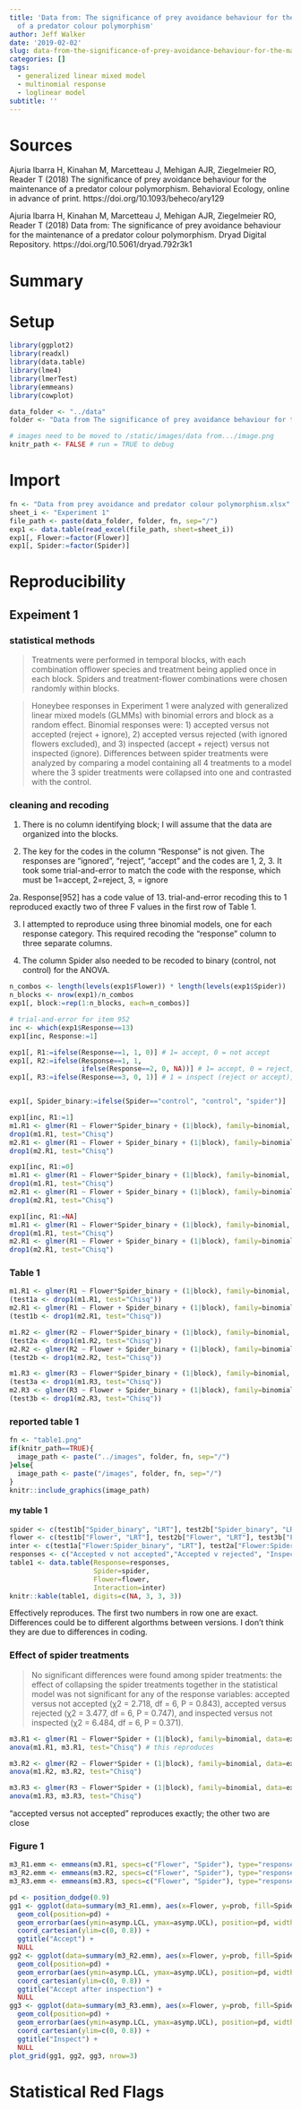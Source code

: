 ```yaml
---
title: 'Data from: The significance of prey avoidance behaviour for the maintenance
  of a predator colour polymorphism'
author: Jeff Walker
date: '2019-02-02'
slug: data-from-the-significance-of-prey-avoidance-behaviour-for-the-maintenance-of-a-predator-colour-polymorphism
categories: []
tags:
  - generalized linear mixed model
  - multinomial response
  - loglinear model
subtitle: ''
---
```


# Sources

Ajuria Ibarra H, Kinahan M, Marcetteau J, Mehigan AJR, Ziegelmeier RO, Reader T (2018) The significance of prey avoidance behaviour for the maintenance of a predator colour polymorphism. Behavioral Ecology, online in advance of print. https://doi.org/10.1093/beheco/ary129

Ajuria Ibarra H, Kinahan M, Marcetteau J, Mehigan AJR, Ziegelmeier RO, Reader T (2018) Data from: The significance of prey avoidance behaviour for the maintenance of a predator colour polymorphism. Dryad Digital Repository. https://doi.org/10.5061/dryad.792r3k1

# Summary

# Setup
```r
library(ggplot2)
library(readxl)
library(data.table)
library(lme4)
library(lmerTest)
library(emmeans)
library(cowplot)
```


```r
data_folder <- "../data"
folder <- "Data from The significance of prey avoidance behaviour for the maintenance of a predator colour polymorphism"

# images need to be moved to /static/images/data from.../image.png
knitr_path <- FALSE # run = TRUE to debug

```

# Import
```r
fn <- "Data from prey avoidance and predator colour polymorphism.xlsx"
sheet_i <- "Experiment 1"
file_path <- paste(data_folder, folder, fn, sep="/")
exp1 <- data.table(read_excel(file_path, sheet=sheet_i))
exp1[, Flower:=factor(Flower)]
exp1[, Spider:=factor(Spider)]
```


# Reproducibility
## Expeiment 1
### statistical methods
> Treatments were performed in temporal blocks, with each combination offlower species and treatment being applied once in each block. Spiders and treatment-flower combinations were chosen randomly within blocks.

>Honeybee responses in Experiment 1 were analyzed with generalized linear mixed models (GLMMs) with binomial errors and block as a random effect. Binomial responses were: 1) accepted versus not accepted (reject + ignore), 2) accepted versus rejected (with ignored flowers excluded), and 3) inspected (accept + reject) versus not inspected (ignore). Differences between spider treatments were analyzed by comparing a model containing all 4 treatments to a model where the 3 spider treatments were collapsed into one and contrasted with the control.

### cleaning and recoding

1. There is no column identifying block; I will assume that the data are organized into the blocks.

2. The key for the codes in the column "Response" is not given. The responses are "ignored", "reject", "accept" and the codes are 1, 2, 3. It took some trial-and-error to match the code with the response, which must be 1=accept, 2=reject, 3, = ignore

2a. Response[952] has a code value of 13. trial-and-error recoding this to 1 reproduced exactly two of three F values in the first row of Table 1.

3. I attempted to reproduce using three binomial models, one for each response category. This required recoding the "response" column to three separate columns.

4. The column Spider also needed to be recoded to binary (control, not control) for the ANOVA.

```r
n_combos <- length(levels(exp1$Flower)) * length(levels(exp1$Spider))
n_blocks <- nrow(exp1)/n_combos
exp1[, block:=rep(1:n_blocks, each=n_combos)]

# trial-and-error for item 952
inc <- which(exp1$Response==13)
exp1[inc, Response:=1] 

exp1[, R1:=ifelse(Response==1, 1, 0)] # 1= accept, 0 = not accept
exp1[, R2:=ifelse(Response==1, 1, 
                  ifelse(Response==2, 0, NA))] # 1= accept, 0 = reject, NA = ignore
exp1[, R3:=ifelse(Response==3, 0, 1)] # 1 = inspect (reject or accept), 0 = ignore


exp1[, Spider_binary:=ifelse(Spider=="control", "control", "spider")]
```

```r
exp1[inc, R1:=1] 
m1.R1 <- glmer(R1 ~ Flower*Spider_binary + (1|block), family=binomial, data=exp1)
drop1(m1.R1, test="Chisq")
m2.R1 <- glmer(R1 ~ Flower + Spider_binary + (1|block), family=binomial, data=exp1)
drop1(m2.R1, test="Chisq")

exp1[inc, R1:=0] 
m1.R1 <- glmer(R1 ~ Flower*Spider_binary + (1|block), family=binomial, data=exp1)
drop1(m1.R1, test="Chisq")
m2.R1 <- glmer(R1 ~ Flower + Spider_binary + (1|block), family=binomial, data=exp1)
drop1(m2.R1, test="Chisq")

exp1[inc, R1:=NA] 
m1.R1 <- glmer(R1 ~ Flower*Spider_binary + (1|block), family=binomial, data=exp1)
drop1(m1.R1, test="Chisq")
m2.R1 <- glmer(R1 ~ Flower + Spider_binary + (1|block), family=binomial, data=exp1)
drop1(m2.R1, test="Chisq")

```

### Table 1

```r

m1.R1 <- glmer(R1 ~ Flower*Spider_binary + (1|block), family=binomial, data=exp1)
(test1a <- drop1(m1.R1, test="Chisq"))
m2.R1 <- glmer(R1 ~ Flower + Spider_binary + (1|block), family=binomial, data=exp1)
(test1b <- drop1(m2.R1, test="Chisq"))

m1.R2 <- glmer(R2 ~ Flower*Spider_binary + (1|block), family=binomial, data=exp1)
(test2a <- drop1(m1.R2, test="Chisq"))
m2.R2 <- glmer(R2 ~ Flower + Spider_binary + (1|block), family=binomial, data=exp1)
(test2b <- drop1(m2.R2, test="Chisq"))

m1.R3 <- glmer(R3 ~ Flower*Spider_binary + (1|block), family=binomial, data=exp1)
(test3a <- drop1(m1.R3, test="Chisq"))
m2.R3 <- glmer(R3 ~ Flower + Spider_binary + (1|block), family=binomial, data=exp1)
(test3b <- drop1(m2.R3, test="Chisq"))

```

### reported table 1
```r
fn <- "table1.png"
if(knitr_path==TRUE){
  image_path <- paste("../images", folder, fn, sep="/")
}else{
  image_path <- paste("/images", folder, fn, sep="/")
}
knitr::include_graphics(image_path)

```

#### my table 1

```r
spider <- c(test1b["Spider_binary", "LRT"], test2b["Spider_binary", "LRT"], test3b["Spider_binary", "LRT"])
flower <- c(test1b["Flower", "LRT"], test2b["Flower", "LRT"], test3b["Flower", "LRT"])
inter <- c(test1a["Flower:Spider_binary", "LRT"], test2a["Flower:Spider_binary", "LRT"], test3a["Flower:Spider_binary", "LRT"])
responses <- c("Accepted v not accepted","Accepted v rejected", "Inspected v not inspected")
table1 <- data.table(Response=responses,
                     Spider=spider,
                     Flower=flower,
                     Interaction=inter)
knitr::kable(table1, digits=c(NA, 3, 3, 3))
```

Effectively reproduces. The first two numbers in row one are exact. Differences could be to different algorthms between versions. I don't think they are due to differences in coding.

### Effect of spider treatments

>No significant differences were found among spider treatments: the effect of collapsing the spider treatments together in the statistical model was not significant for any of the response variables: accepted versus not accepted (χ2 = 2.718, df = 6, P = 0.843), accepted versus rejected (χ2 = 3.477, df = 6, P = 0.747), and inspected versus not inspected (χ2 = 6.484, df = 6, P = 0.371).

```r
m3.R1 <- glmer(R1 ~ Flower*Spider + (1|block), family=binomial, data=exp1)
anova(m1.R1, m3.R1, test="Chisq") # this reproduces

m3.R2 <- glmer(R2 ~ Flower*Spider + (1|block), family=binomial, data=exp1)
anova(m1.R2, m3.R2, test="Chisq")

m3.R3 <- glmer(R3 ~ Flower*Spider + (1|block), family=binomial, data=exp1)
anova(m1.R3, m3.R3, test="Chisq")
```

"accepted versus not accepted" reproduces exactly; the other two are close

### Figure 1

```r
m3_R1.emm <- emmeans(m3.R1, specs=c("Flower", "Spider"), type="response")
m3_R2.emm <- emmeans(m3.R2, specs=c("Flower", "Spider"), type="response")
m3_R3.emm <- emmeans(m3.R3, specs=c("Flower", "Spider"), type="response")

pd <- position_dodge(0.9)
gg1 <- ggplot(data=summary(m3_R1.emm), aes(x=Flower, y=prob, fill=Spider)) +
  geom_col(position=pd) +
  geom_errorbar(aes(ymin=asymp.LCL, ymax=asymp.UCL), position=pd, width=0.2) +
  coord_cartesian(ylim=c(0, 0.8)) +
  ggtitle("Accept") +
  NULL
gg2 <- ggplot(data=summary(m3_R2.emm), aes(x=Flower, y=prob, fill=Spider)) +
  geom_col(position=pd) +
  geom_errorbar(aes(ymin=asymp.LCL, ymax=asymp.UCL), position=pd, width=0.2) +
  coord_cartesian(ylim=c(0, 0.8)) +
  ggtitle("Accept after inspection") +
  NULL
gg3 <- ggplot(data=summary(m3_R3.emm), aes(x=Flower, y=prob, fill=Spider)) +
  geom_col(position=pd) +
  geom_errorbar(aes(ymin=asymp.LCL, ymax=asymp.UCL), position=pd, width=0.2) +
  coord_cartesian(ylim=c(0, 0.8)) +
  ggtitle("Inspect") +
  NULL
plot_grid(gg1, gg2, gg3, nrow=3)
```


# Statistical Red Flags